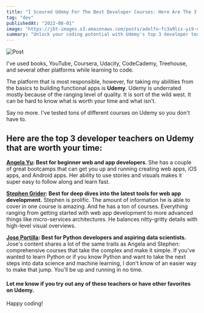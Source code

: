 ```yaml
---
title: "I Scoured Udemy For The Best Developer Courses: Here Are The 3 Teachers That Are Worth Your Time"
tag: "dev"
publishedAt: "2022-08-01"
image: "https://jbt-images.s3.amazonaws.com/posts/adolfo-fc3a9lix-yi9-qiobq1o-unsplash-scaled.jpeg"
summary: "Unlock your coding potential with Udemy's top 3 developer teachers. Their courses cater to beginners, advanced web app developers, and data scientists alike. Dive into a curated learning experience that balances clarity with depth."
---
```


![Post](https://jbt-images.s3.amazonaws.com/posts/adolfo-fc3a9lix-yi9-qiobq1o-unsplash-scaled.jpeg)

I've used books, YouTube, Coursera, Udacity, CodeCademy, Treehouse, and several other platforms while learning to code.

The platform that is most responsible, however, for taking my abilities from the basics to building functional apps is **Udemy**. Udemy is underrated mostly because of the ranging level of quality. It is sort of the wild west. It can be hard to know what is worth your time and what isn't.

Say no more. I've tested tons of different courses on Udemy so you don't have to.

## Here are the top 3 developer teachers on Udemy that are worth your time:

**[Angela Yu](https://www.udemy.com/user/4b4368a3-b5c8-4529-aa65-2056ec31f37e/): Best for beginner web and app developers**. She has a couple of great bootcamps that can get you up and running creating web apps, iOS apps, and Android apps. Her ability to use stories and visuals makes it super easy to follow along and learn fast.

**[Stephen Grider](https://www.udemy.com/user/sgslo/): Best for deep dives into the latest tools for web app development.** Stephen is prolific. The amount of information he is able to cover in one course is amazing. And he has a ton of courses. Everything ranging from getting started with web app development to more advanced things like micro-services architectures. He balances nitty-gritty details with high-level visual overviews.

**[Jose Portilla](https://www.udemy.com/user/joseportilla/): Best for Python developers and aspiring data scientists.** Jose's content shares a lot of the same traits as Angela and Stephen: comprehensive courses that take the complex and make it simple. If you've wanted to learn Python or if you know Python and want to take the next steps into data science and machine learning, I don't know of an easier way to make that jump. You'll be up and running in no time.

#### Let me know if you try out any of these teachers or have other favorites on Udemy.

Happy coding!
